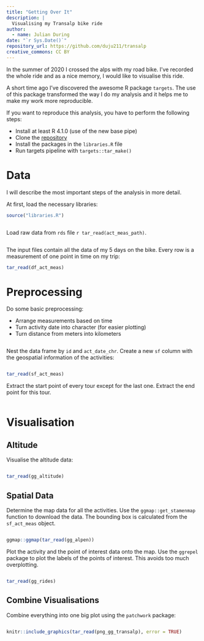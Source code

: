 ```yaml
---
title: "Getting Over It"
description: |
  Visualising my Transalp bike ride
author:
  - name: Julian During
date: "`r Sys.Date()`"
repository_url: https://github.com/duju211/transalp
creative_commons: CC BY
---
```


In the summer of 2020 I crossed the alps with my road bike.
I've recorded the whole ride and as a nice memory,
I would like to visualise this ride. 

A short time ago I've discovered the awesome R package `targets`.
The use of this package
transformed the way I do my analysis and it helps me to make my work more 
reproducible.

If you want to reproduce this analysis, you have to perform the following
steps:

* Install at least R 4.1.0 (use of the new base pipe)
* Clone the [repository](https://github.com/duju211/transalp)
* Install the packages in the `libraries.R` file
* Run targets pipeline with `targets::tar_make()`

# Data

I will describe the most important steps of the analysis in more detail.

At first, load the necessary libraries:

```r
source("libraries.R")
```

```r
```

Load raw data from `rds` file `r tar_read(act_meas_path)`.

```r
```

The input files contain all the data of my 5 days on the bike. Every row is a
measurement of one point in time on my trip:

```r
tar_read(df_act_meas)
```

# Preprocessing

Do some basic preprocessing:

* Arrange measurements based on time
* Turn activity date into character (for easier plotting)
* Turn distance from meters into kilometers

```r
```

Nest the data frame by `id` and `act_date_chr`. Create a new `sf` column with
the geospatial information of the activities:

```r
```

```r
tar_read(sf_act_meas)
```

Extract the start point of every tour except for the last one. Extract the end
point for this tour.

```r
```

# Visualisation

## Altitude

Visualise the altitude data:

```r
```

```r
tar_read(gg_altitude)
```

## Spatial Data

Determine the map data for all the activities. Use the `ggmap::get_stamenmap`
function to download the data. The bounding box is calculated from the
`sf_act_meas` object.

```r
```

```r
ggmap::ggmap(tar_read(gg_alpen))
```


Plot the activity and the point of interest data onto the map. Use the 
`ggrepel` package to plot the labels of the points of interest. This avoids
too much overplotting.

```r
```

```r
tar_read(gg_rides)
```

## Combine Visualisations

Combine everything into one big plot using the `patchwork` package:

```r
```

```r
knitr::include_graphics(tar_read(png_gg_transalp), error = TRUE)
```

